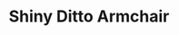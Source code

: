 ---
title: "Shiny Ditto Armchair"
meta_title: "Shiny Ditto Armchair craft"
description: "Craft de Shiny Ditto Armchair"
rank: "s"
draft: false
name: "Shiny Ditto Armchair"
recipe_img: "https://wiki.pokexgames.com/images/7/75/Shiny_Ditto_Armchair.png"
level: 106
craft_time: 64800
result: 1
value_npc: 1
ingredients:
  - name: "Drawing Clipboards"
    quantity: 50
    item_img: "https://wiki.pokexgames.com/images/3/36/Drawing_Clipboard.png"
    value_npc: 1
  - name: "Gear Nose"
    quantity: 1
    item_img: "https://wiki.pokexgames.com/images/6/63/Gear_Nose.png"
    value_npc: 1
  - name: "Corrupted Miss Traces"
    quantity: 9
    item_img: "https://wiki.pokexgames.com/images/5/5f/Corrupted-Miss-Traces.gif"
    value_npc: 1
  - name: "Corrupted Cloud"
    quantity: 11
    item_img: "https://wiki.pokexgames.com/images/0/0c/Corrupted-Cloud.gif"
    value_npc: 1
  - name: "Blade Horn"
    quantity: 1
    item_img: "https://wiki.pokexgames.com/images/e/e9/Blade_Horn.png"
    value_npc: 1
---